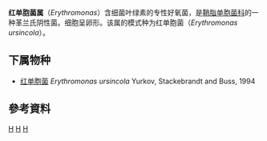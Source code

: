 {{Automatic taxobox
| taxon = Erythromonas
| authority = Yurkov, Stackebrandt and Buss, 1994
| type_species = ''Erythromonas ursincola''
| type_species_authority = Yurkov, Stackebrandt and Buss, 1994
}}
'''红单胞菌属'''（''Erythromonas''）含细菌叶绿素的专性好氧菌，是[[鞘脂单胞菌科|鞘脂单胞菌科]]的一种革兰氏阴性菌。细胞呈卵形。该属的模式种为红单胞菌（''Erythromonas ursincola''）。

==下属物种==
* [[红单胞菌|红单胞菌]] ''Erythromonas ursincola'' Yurkov, Stackebrandt and Buss, 1994 

==參考資料==
{{Reflist}}

{{Taxonbar}}
[[Category:1994年描述的分类群|H]]
[[Category:革兰氏阴性菌|H]]
[[Category:鞘脂单胞菌科|H]]